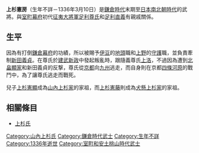 {{Otheruses|上杉憲房 (戰國時代)|subject=[[日本南北朝時代|日本南北朝時代]][[上杉氏|上杉氏]]的第3代當主上杉憲房|other=[[日本戰國時代|日本戰國時代]]的[[關東管領|關東管領]]上杉憲房}}
{{Notability Unreferenced|time=2015-09-03T09:22:35+00:00}}
{{unreferenced|time=2015-09-03T09:22:35+00:00}}
{{日本武士
|名稱= 上杉 憲房
|圖片名稱= 
|圖片大小= 
|圖片說明= 
|時代= [[鎌倉時代|鎌倉時代]]末期－[[日本南北朝時代|日本南北朝時代]]
|出生日期= 不詳
|出生地點= 
|逝世日期= [[建武_(後醍醐天皇)|建武]]3年/[[延元|延元]]元年1月27日（1336年3月10日）
|逝世地點= 
|假名= 
|羅馬字= 
|幼名= 
|改名= 
|别名= 
|諡号= 
|神号= 
|戒名= 
|洗禮名= 
|墓所= 
|朝廷官位= [[兵庫頭|兵庫頭]]、[[藏人|藏人]]、[[上野|上野]][[守護|守護]]
|幕府職位= 
|主君= [[足利尊氏|足利尊氏]]
|藩= 
|氏族= [[上杉氏|上杉氏]]
|父母= 父：[[上杉賴重|上杉賴重]]
|養父= 
|養母= 
|兄弟= 弟：[[上杉賴成|賴成]]、[[日靜|日靜]]
|姐妹= 妹：[[上杉清子|清子]]、加賀局（[[上杉重能|上杉重能]]的母親）
|正室= 
|側室= 
|嗣子= '''[[上杉憲顯|憲顯]]'''、[[上杉憲藤|憲藤]]、[[上杉重行|重行]]、[[上杉重能|重能]]、[[上杉重兼|重兼]]
|嗣女= [[高師泰正|高師泰正]]室
|養子= 
|養女= 
}}
{{japanese|japanese=上杉 憲房|kana=うえすぎ のりふさ|romaji=Uesugi Norifusa}}
'''上杉憲房'''（生年不詳－1336年3月10日）是[[鎌倉時代|鎌倉時代]]末期至[[日本南北朝時代|日本南北朝時代]]的武將。與[[室町幕府|室町幕府]]初代[[征夷大將軍|征夷大將軍]][[足利尊氏|足利尊氏]]和[[足利直義|足利直義]]有親戚關係。

== 生平 ==
因為有打倒[[鎌倉幕府|鎌倉幕府]]的功績，所以被賜予[[伊豆|伊豆]]的[[地頭|地頭]]職和[[上野|上野]]的[[守護|守護]]職，並負責牽制[[新田義貞|新田義貞]]。在尊氏於[[建武新政|建武新政]]中發起叛亂時，跟隨義尊氏[[上洛|上洛]]，不過因為遭到[[北畠顯家|北畠顯家]]和新田義貞的反撃，尊氏從[[京都|京都]]向[[九州_(日本)|九州]]逃走，而自身則在京都[[四條河原|四條河原]]的戰鬥中，為了讓尊氏逃走而戰死。

兒子[[上杉憲顯|上杉憲顯]]成為[[山內上杉家|山內上杉家]]的家祖，而[[上杉憲藤|上杉憲藤]]則成為[[犬懸上杉家|犬懸上杉家]]的家祖。

== 相關條目 ==
*[[上杉氏|上杉氏]]

{{山内上杉家歷代當主|上杉氏||第3代}}
[[Category:山內上杉氏|Category:山內上杉氏]]
[[Category:鎌倉時代武士|Category:鎌倉時代武士]]
[[Category:生年不詳|Category:生年不詳]]
[[Category:1336年逝世|Category:1336年逝世]]
[[Category:室町和安土桃山時代武士|Category:室町和安土桃山時代武士]]